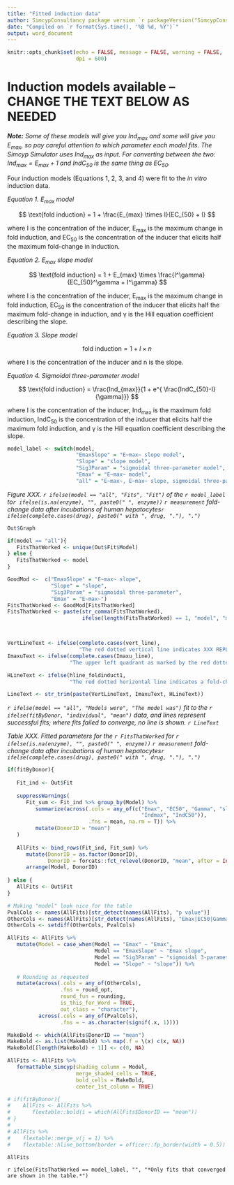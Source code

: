 ```yaml
---
title: "Fitted induction data"
author: SimcypConsultancy package version `r packageVersion("SimcypConsultancy")`
date: "Compiled on `r format(Sys.time(), '%B %d, %Y')`"
output: word_document
---
```


```r

knitr::opts_chunk$set(echo = FALSE, message = FALSE, warning = FALSE, 
                      dpi = 600)

```


# Induction models available -- CHANGE THE TEXT BELOW AS NEEDED

***Note:*** *Some of these models will give you Ind~max~ and some will give you E~max~, so pay careful attention to which parameter each model fits. The Simcyp Simulator uses Ind~max~ as input. For converting between the two: $Ind_{max} = E_{max} + 1$ and IndC~50~ is the same thing as EC~50~.*

Four induction models (Equations 1, 2, 3, and 4) were fit to the *in vitro* induction data. 

*Equation 1. E~max~ model* 

$$ \text{fold induction} = 1 + \frac{E_{max} \times I}{EC_{50} + I} $$ 

where I is the concentration of the inducer, E~max~ is the maximum change in fold induction, and EC~50~ is the concentration of the inducer that elicits half the maximum fold-change in induction. 

*Equation 2. E~max~ slope model* 

$$ \text{fold induction} = 1 + E_{max} \times \frac{I^\gamma}{EC_{50}^\gamma + I^\gamma} $$

where I is the concentration of the inducer, E~max~ is the maximum change in fold induction, EC~50~ is the concentration of the inducer that elicits half the maximum fold-change in induction, and &gamma; is the Hill equation coefficient describing the slope. 

*Equation 3. Slope model* 

$$ \text{fold induction} = 1 + I \times n $$

where I is the concentration of the inducer and n is the slope. 

*Equation 4. Sigmoidal three-parameter model* 

$$ \text{fold induction} = \frac{Ind_{max}}{1 + e^{ \frac{IndC_{50}-I}{\gamma}}} $$

where I is the concentration of the inducer, Ind~max~ is the maximum fold induction, IndC~50~ is the concentration of the inducer that elicits half the maximum fold induction, and &gamma; is the Hill equation coefficient describing the slope. 



```r

model_label <- switch(model, 
                      "EmaxSlope" = "E~max~ slope model", 
                      "Slope" = "slope model", 
                      "Sig3Param" = "sigmoidal three-parameter model", 
                      "Emax" = "E~max~ model", 
                      "all" = "E~max~, E~max~ slope, sigmoidal three-parameter, and slope models")


```


*Figure XXX. `r ifelse(model == "all", "Fits", "Fit")` of the `r model_label` to`r ifelse(is.na(enzyme), "", paste0(" ", enzyme))` `r measurement` fold-change data after incubations of human hepatocytes`r ifelse(complete.cases(drug), paste0(" with ", drug, "."), ".")`*

```r

Out$Graph

if(model == "all"){
   FitsThatWorked <- unique(Out$Fit$Model)    
} else {
   FitsThatWorked <- model
}

GoodMod <-  c("EmaxSlope" = "E~max~ slope", 
              "Slope" = "slope", 
              "Sig3Param" = "sigmoidal three-parameter", 
              "Emax" = "E~max~")
FitsThatWorked <- GoodMod[FitsThatWorked]
FitsThatWorked <- paste(str_comma(FitsThatWorked), 
                        ifelse(length(FitsThatWorked) == 1, "model", "models"))



VertLineText <- ifelse(complete.cases(vert_line), 
                       "The red dotted vertical line indicates XXX REPLACE THIS WITH WHAT IT INDICATES XXX.", "")
ImaxuText <- ifelse(complete.cases(Imaxu_line), 
                    "The upper left quadrant as marked by the red dotted line indicates the region of concern for induction. Points in that quadrant are both above a 2-fold change in induction and also are below the expected Imax,u concentration. Please see p. 5 USFDA Guidance (2020) 'In Vitro Drug Interaction Studies - Cytochrome P450 Enzyme and Transporter Mediated Drug Interactions' for details.", "")

HLineText <- ifelse(hline_foldinduct1, 
                    "The red dotted horizontal line indicates a fold-change of 1, i.e., no induction compared to vehicle control.", "")

LineText <- str_trim(paste(VertLineText, ImaxuText, HLineText))

```


*`r ifelse(model == "all", "Models were", "The model was")` fit to the `r ifelse(fitByDonor, "individual", "mean")` data, and lines represent successful fits; where fits failed to converge, no line is shown. `r LineText`*

*Table XXX. Fitted parameters for the `r FitsThatWorked` for `r ifelse(is.na(enzyme), "", paste0(" ", enzyme))` `r measurement` fold-change data after incubations of human hepatocytes`r ifelse(complete.cases(drug), paste0(" with ", drug, "."), ".")`*

```r

if(fitByDonor){
   
   Fit_ind <- Out$Fit
   
   suppressWarnings(
      Fit_sum <- Fit_ind %>% group_by(Model) %>% 
         summarize(across(.cols = any_of(c("Emax", "EC50", "Gamma", "slope", 
                                           "Indmax", "IndC50")),
                          .fns = mean, na.rm = T)) %>% 
         mutate(DonorID = "mean")
   )
   
   AllFits <- bind_rows(Fit_ind, Fit_sum) %>% 
      mutate(DonorID = as.factor(DonorID),
             DonorID = forcats::fct_relevel(DonorID, "mean", after = Inf)) %>% 
      arrange(Model, DonorID)
   
} else {
   AllFits <- Out$Fit
}

# Making "model" look nice for the table
PvalCols <- names(AllFits)[str_detect(names(AllFits), "p value")]
OtherCols <- names(AllFits)[str_detect(names(AllFits), "Emax|EC50|Gamma|slope|IndC50|Indmax|AIC")]
OtherCols <- setdiff(OtherCols, PvalCols)

AllFits <- AllFits %>% 
   mutate(Model = case_when(Model == "Emax" ~ "Emax", 
                            Model == "EmaxSlope" ~ "Emax slope", 
                            Model == "Sig3Param" ~ "sigmoidal 3-parameter", 
                            Model == "Slope" ~ "slope")) %>% 
   
   # Rounding as requested
   mutate(across(.cols = any_of(OtherCols),
                 .fns = round_opt, 
                 round_fun = rounding, 
                 is_this_for_Word = TRUE, 
                 out_class = "character"), 
          across(.cols = any_of(PvalCols), 
                 .fns = ~ as.character(signif(.x, 1))))

MakeBold <- which(AllFits$DonorID == "mean")
MakeBold <- as.list(MakeBold) %>% map(.f = \(x) c(x, NA))
MakeBold[[length(MakeBold) + 1]] <- c(0, NA)

AllFits <- AllFits %>% 
   formatTable_Simcyp(shading_column = Model, 
                      merge_shaded_cells = TRUE, 
                      bold_cells = MakeBold, 
                      center_1st_column = TRUE) 

# if(fitByDonor){
#    AllFits <- AllFits %>% 
#       flextable::bold(i = which(AllFits$DonorID == "mean"))
# } 
# 
# AllFits %>%
#    flextable::merge_v(j = 1) %>% 
#    flextable::hline_bottom(border = officer::fp_border(width = 0.5))

AllFits

```

`r ifelse(FitsThatWorked == model_label, "", "*Only fits that converged are shown in the table.*")`

